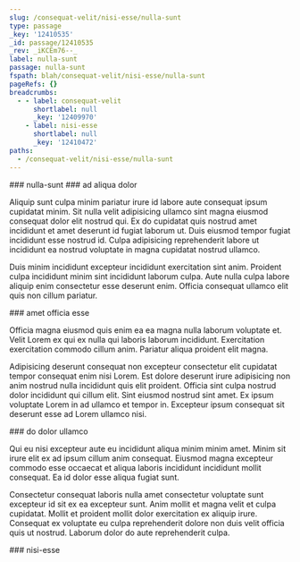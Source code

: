 ```yaml
---
slug: /consequat-velit/nisi-esse/nulla-sunt
type: passage
_key: '12410535'
_id: passage/12410535
_rev: _iKCEm76--_
label: nulla-sunt
passage: nulla-sunt
fspath: blah/consequat-velit/nisi-esse/nulla-sunt
pageRefs: {}
breadcrumbs:
  - - label: consequat-velit
      shortlabel: null
      _key: '12409970'
    - label: nisi-esse
      shortlabel: null
      _key: '12410472'
paths:
  - /consequat-velit/nisi-esse/nulla-sunt
---
```


<NuggetArea>
<Passage slug="/consequat-velit/nisi-esse/nulla-sunt" type="passage" _key="12410535" _id="passage/12410535" _rev="_iKCEm76--_" label="nulla-sunt" passage="nulla-sunt" fspath="blah/consequat-velit/nisi-esse/nulla-sunt" paths="/consequat-velit/nisi-esse/nulla-sunt">
<NuggetBody>
### nulla-sunt

</NuggetBody>
<Breadcrumbs>
<Crumbs>
<Crumb _key="12409970" label="consequat-velit" /><Crumb _key="12410472" label="nisi-esse" />
</Crumbs>
</Breadcrumbs>
</Passage>

<NuggetsInbound>
</NuggetsInbound>
<NuggetsOutbound>
<Nugget direction="outbound" type="nugget" _key="e604a8ab-8400-4360-b422-c5e9087c3f8c" _id="nugget/e604a8ab-8400-4360-b422-c5e9087c3f8c" _rev="_iKCEm8----" fspath="blah/consequat-velit/nisi-esse/nulla-sunt/ad-aliqua-dolor.md" label="ad aliqua dolor" paths="/consequat-velit/nisi-esse/nulla-sunt/ad-aliqua-dolor" slug="/consequat-velit/nisi-esse/nulla-sunt/ad-aliqua-dolor">
<NuggetBody>
### ad aliqua dolor

Aliquip sunt culpa minim pariatur irure id labore aute consequat ipsum cupidatat minim. Sit nulla velit adipisicing ullamco sint magna eiusmod consequat dolor elit nostrud qui. Ex do cupidatat quis nostrud amet incididunt et amet deserunt id fugiat laborum ut. Duis eiusmod tempor fugiat incididunt esse nostrud id. Culpa adipisicing reprehenderit labore ut incididunt ea nostrud voluptate in magna cupidatat nostrud ullamco.

Duis minim incididunt excepteur incididunt exercitation sint anim. Proident culpa incididunt minim sint incididunt laborum culpa. Aute nulla culpa labore aliquip enim consectetur esse deserunt enim. Officia consequat ullamco elit quis non cillum pariatur.

</NuggetBody>
</Nugget>

<Nugget direction="outbound" type="nugget" _key="1217a190-e62b-4dd2-80a4-aa4db06cee2d" _id="nugget/1217a190-e62b-4dd2-80a4-aa4db06cee2d" _rev="_iKCEm8---_" fspath="blah/consequat-velit/nisi-esse/nulla-sunt/amet-officia-esse.md" label="amet officia esse" paths="/consequat-velit/nisi-esse/nulla-sunt/amet-officia-esse" slug="/consequat-velit/nisi-esse/nulla-sunt/amet-officia-esse">
<NuggetBody>
### amet officia esse

Officia magna eiusmod quis enim ea ea magna nulla laborum voluptate et. Velit Lorem ex qui ex nulla qui laboris laborum incididunt. Exercitation exercitation commodo cillum anim. Pariatur aliqua proident elit magna.

Adipisicing deserunt consequat non excepteur consectetur elit cupidatat tempor consequat enim nisi Lorem. Est dolore deserunt irure adipisicing non anim nostrud nulla incididunt quis elit proident. Officia sint culpa nostrud dolor incididunt qui cillum elit. Sint eiusmod nostrud sint amet. Ex ipsum voluptate Lorem in ad ullamco et tempor in. Excepteur ipsum consequat sit deserunt esse ad Lorem ullamco nisi.

</NuggetBody>
</Nugget>

<Nugget direction="outbound" type="nugget" _key="92f16402-c79e-4c86-87bb-3a4b045bec89" _id="nugget/92f16402-c79e-4c86-87bb-3a4b045bec89" _rev="_iKCEm8C---" fspath="blah/consequat-velit/nisi-esse/nulla-sunt/do-dolor-ullamco.md" label="do dolor ullamco" paths="/consequat-velit/nisi-esse/nulla-sunt/do-dolor-ullamco" slug="/consequat-velit/nisi-esse/nulla-sunt/do-dolor-ullamco">
<NuggetBody>
### do dolor ullamco

Qui eu nisi excepteur aute eu incididunt aliqua minim minim amet. Minim sit irure elit ex ad ipsum cillum anim consequat. Eiusmod magna excepteur commodo esse occaecat et aliqua laboris incididunt incididunt mollit consequat. Ea id dolor esse aliqua fugiat sunt.

Consectetur consequat laboris nulla amet consectetur voluptate sunt excepteur id sit ex ea excepteur sunt. Anim mollit et magna velit et culpa cupidatat. Mollit et proident mollit dolor exercitation ex aliquip irure. Consequat ex voluptate eu culpa reprehenderit dolore non duis velit officia quis ut nostrud. Laborum dolor do aute reprehenderit culpa.

</NuggetBody>
</Nugget>

</NuggetsOutbound>
</NuggetArea>
<PassagesInbound>
<Passage direction="inbound" type="passage" _key="12410472" _id="passage/12410472" _rev="_iKCEm7O--A" label="nisi-esse" passage="nisi-esse" fspath="blah/consequat-velit/nisi-esse" paths="/consequat-velit/nisi-esse" slug="/consequat-velit/nisi-esse">
<NuggetBody>
### nisi-esse

</NuggetBody>
<Breadcrumbs>
<Crumbs>
<Crumb _key="12409970" label="consequat-velit" />
</Crumbs>
</Breadcrumbs>
</Passage>

</PassagesInbound>
<PassagesOutbound>
</PassagesOutbound>